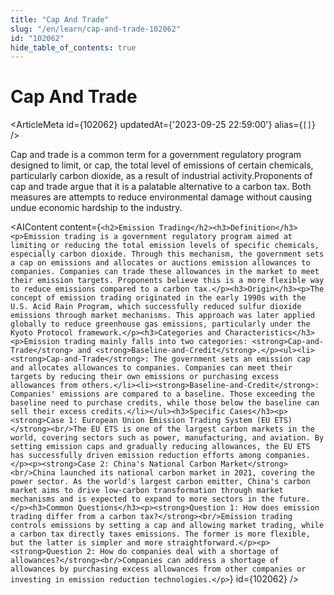 ```yaml
---
title: "Cap And Trade"
slug: "/en/learn/cap-and-trade-102062"
id: "102062"
hide_table_of_contents: true
---
```



# Cap And Trade

<ArticleMeta id={102062} updatedAt={'2023-09-25 22:59:00'} alias={`[]`} />
<div className='border-solid border-b border-t-0 my-4 border-[var(--ifm-color-gray-300)]' />

Cap and trade is a common term for a government regulatory program designed to limit, or cap, the total level of emissions of certain chemicals, particularly carbon dioxide, as a result of industrial activity.Proponents of cap and trade argue that it is a palatable alternative to a carbon tax. Both measures are attempts to reduce environmental damage without causing undue economic hardship to the industry.

<AIContent content={`<h2>Emission Trading</h2><h3>Definition</h3><p>Emission trading is a government regulatory program aimed at limiting or reducing the total emission levels of specific chemicals, especially carbon dioxide. Through this mechanism, the government sets a cap on emissions and allocates or auctions emission allowances to companies. Companies can trade these allowances in the market to meet their emission targets. Proponents believe this is a more flexible way to reduce emissions compared to a carbon tax.</p><h3>Origin</h3><p>The concept of emission trading originated in the early 1990s with the U.S. Acid Rain Program, which successfully reduced sulfur dioxide emissions through market mechanisms. This approach was later applied globally to reduce greenhouse gas emissions, particularly under the Kyoto Protocol framework.</p><h3>Categories and Characteristics</h3><p>Emission trading mainly falls into two categories: <strong>Cap-and-Trade</strong> and <strong>Baseline-and-Credit</strong>.</p><ul><li><strong>Cap-and-Trade</strong>: The government sets an emission cap and allocates allowances to companies. Companies can meet their targets by reducing their own emissions or purchasing excess allowances from others.</li><li><strong>Baseline-and-Credit</strong>: Companies' emissions are compared to a baseline. Those exceeding the baseline need to purchase credits, while those below the baseline can sell their excess credits.</li></ul><h3>Specific Cases</h3><p><strong>Case 1: European Union Emission Trading System (EU ETS)</strong><br/>The EU ETS is one of the largest carbon markets in the world, covering sectors such as power, manufacturing, and aviation. By setting emission caps and gradually reducing allowances, the EU ETS has successfully driven emission reduction efforts among companies.</p><p><strong>Case 2: China's National Carbon Market</strong><br/>China launched its national carbon market in 2021, covering the power sector. As the world's largest carbon emitter, China's carbon market aims to drive low-carbon transformation through market mechanisms and is expected to expand to more sectors in the future.</p><h3>Common Questions</h3><p><strong>Question 1: How does emission trading differ from a carbon tax?</strong><br/>Emission trading controls emissions by setting a cap and allowing market trading, while a carbon tax directly taxes emissions. The former is more flexible, but the latter is simpler and more straightforward.</p><p><strong>Question 2: How do companies deal with a shortage of allowances?</strong><br/>Companies can address a shortage of allowances by purchasing excess allowances from other companies or investing in emission reduction technologies.</p>`} id={102062} />
